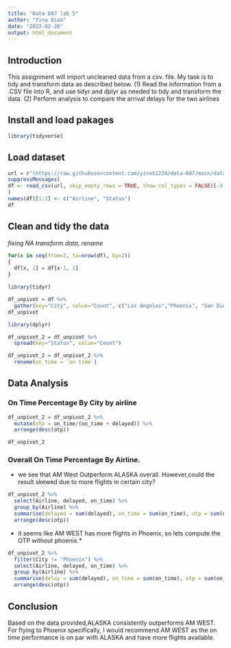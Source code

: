 ```yaml
---
title: "Data 607 lab 5"
author: "Yina Qiao"
date: "2023-02-26"
output: html_document
---
```



## Introduction
This assignment will import uncleaned data from a csv. file. My task is to tidy and transform data as described below.
(1) Read the information from a .CSV file into R, and use tidyr and dplyr as needed to tidy and transform the data.
(2) Perform analysis to compare the arrival delays for the two airlines


## Install and load pakages
```r
library(tidyverse)

```

## Load dataset
```r
url = r"(https://raw.githubusercontent.com/yinaS1234/data-607/main/data%20607%20lab%205/lab5data.csv)"
suppressMessages(
df <- read_csv(url, skip_empty_rows = TRUE, show_col_types = FALSE)[-3,] 
)
names(df)[1:2] <- c("Airline", "Status")
df
```

## Clean and tidy the data
*fixing NA
transform data, rename*

```r
for(x in seq(from=2, to=nrow(df), by=2))
{
  df[x, 1] = df[x-1, 1]
}
```

```r
library(tidyr)

df_unpivot = df %>%
  gather(key="City", value="Count", c("Los Angeles","Phoenix", "San Diego", "San Francisco", "Seattle"))
df_unpivot
```

```r
library(dplyr)

df_unpivot_2 = df_unpivot %>%
  spread(key="Status", value="Count")

df_unpivot_2 = df_unpivot_2 %>%
  rename(on_time = `on time`)

```

## Data Analysis

### On Time Percentage By City by airline
```r
df_unpivot_2 = df_unpivot_2 %>%
  mutate(otp = on_time/(on_time + delayed)) %>%
  arrange(desc(otp))

df_unpivot_2
```

### Overall On Time Percentage By Airline.
* we see that AM West Outperform ALASKA overall.  However,could the result skewed due to more flights in certain city? 
```r
df_unpivot_2 %>%
  select(Airline, delayed, on_time) %>%
  group_by(Airline) %>%
  summarise(delayed = sum(delayed), on_time = sum(on_time), otp = sum(on_time) / (sum(on_time) + sum(delayed))) %>%
  arrange(desc(otp))
```

* it seems like AM WEST has more flights in Phoenix, so lets compute the OTP without phoenix.*
```r
df_unpivot_2 %>%
  filter(City != "Phoenix") %>%
  select(Airline, delayed, on_time) %>%
  group_by(Airline) %>%
  summarise(delay = sum(delayed), on_time = sum(on_time), otp = sum(on_time) / (sum(on_time) + sum(delayed))) %>%
  arrange(desc(otp))
```

## Conclusion

Based on the data provided,ALASKA consistently outperforms AM WEST. For flying to Phoenix specifically, I would recommend AM WEST as the on time performance is on par with ALASKA and have more flights available.



